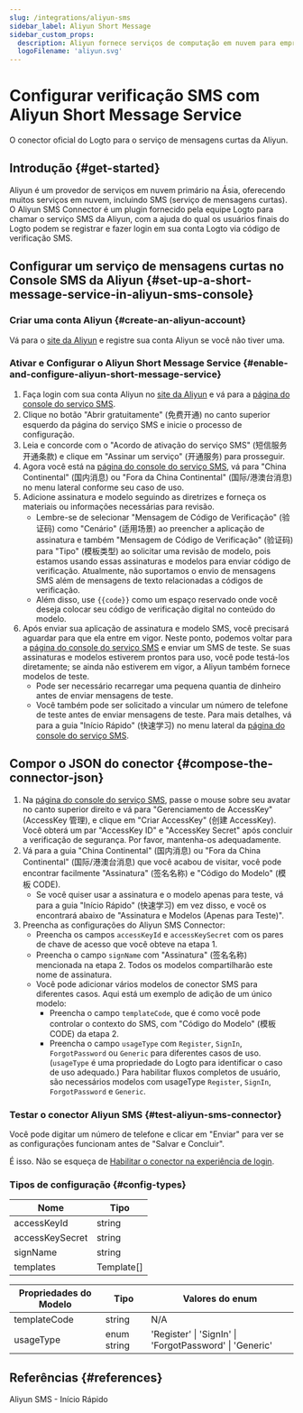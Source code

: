 ```yaml
---
slug: /integrations/aliyun-sms
sidebar_label: Aliyun Short Message
sidebar_custom_props:
  description: Aliyun fornece serviços de computação em nuvem para empresas online.
  logoFilename: 'aliyun.svg'
---
```



# Configurar verificação SMS com Aliyun Short Message Service

O conector oficial do Logto para o serviço de mensagens curtas da Aliyun.

<GuideTip />

## Introdução \{#get-started}

Aliyun é um provedor de serviços em nuvem primário na Ásia, oferecendo muitos serviços em nuvem, incluindo SMS (serviço de mensagens curtas). O Aliyun SMS Connector é um plugin fornecido pela equipe Logto para chamar o serviço SMS da Aliyun, com a ajuda do qual os usuários finais do Logto podem se registrar e fazer login em sua conta Logto via código de verificação SMS.

## Configurar um serviço de mensagens curtas no Console SMS da Aliyun \{#set-up-a-short-message-service-in-aliyun-sms-console}

### Criar uma conta Aliyun \{#create-an-aliyun-account}

Vá para o [site da Aliyun](https://cn.aliyun.com/) e registre sua conta Aliyun se você não tiver uma.

### Ativar e Configurar o Aliyun Short Message Service \{#enable-and-configure-aliyun-short-message-service}

1. Faça login com sua conta Aliyun no [site da Aliyun](https://cn.aliyun.com/) e vá para a [página do console do serviço SMS](https://www.aliyun.com/product/sms).
2. Clique no botão "Abrir gratuitamente" (免费开通) no canto superior esquerdo da página do serviço SMS e inicie o processo de configuração.
3. Leia e concorde com o "Acordo de ativação do serviço SMS" (短信服务开通条款) e clique em "Assinar um serviço" (开通服务) para prosseguir.
4. Agora você está na [página do console do serviço SMS](https://dysms.console.aliyun.com/overview), vá para "China Continental" (国内消息) ou "Fora da China Continental" (国际/港澳台消息) no menu lateral conforme seu caso de uso.
5. Adicione assinatura e modelo seguindo as diretrizes e forneça os materiais ou informações necessárias para revisão.
   - Lembre-se de selecionar "Mensagem de Código de Verificação" (验证码) como "Cenário" (适用场景) ao preencher a aplicação de assinatura e também "Mensagem de Código de Verificação" (验证码) para "Tipo" (模板类型) ao solicitar uma revisão de modelo, pois estamos usando essas assinaturas e modelos para enviar código de verificação. Atualmente, não suportamos o envio de mensagens SMS além de mensagens de texto relacionadas a códigos de verificação.
   - Além disso, use `{{code}}` como um espaço reservado onde você deseja colocar seu código de verificação digital no conteúdo do modelo.
6. Após enviar sua aplicação de assinatura e modelo SMS, você precisará aguardar para que ela entre em vigor. Neste ponto, podemos voltar para a [página do console do serviço SMS](https://dysms.console.aliyun.com/overview) e enviar um SMS de teste. Se suas assinaturas e modelos estiverem prontos para uso, você pode testá-los diretamente; se ainda não estiverem em vigor, a Aliyun também fornece modelos de teste.
   - Pode ser necessário recarregar uma pequena quantia de dinheiro antes de enviar mensagens de teste.
   - Você também pode ser solicitado a vincular um número de telefone de teste antes de enviar mensagens de teste. Para mais detalhes, vá para a guia "Início Rápido" (快速学习) no menu lateral da [página do console do serviço SMS](https://dysms.console.aliyun.com/overview).

## Compor o JSON do conector \{#compose-the-connector-json}

1. Na [página do console do serviço SMS](https://dysms.console.aliyun.com/overview), passe o mouse sobre seu avatar no canto superior direito e vá para "Gerenciamento de AccessKey" (AccessKey 管理), e clique em "Criar AccessKey" (创建 AccessKey). Você obterá um par "AccessKey ID" e "AccessKey Secret" após concluir a verificação de segurança. Por favor, mantenha-os adequadamente.
2. Vá para a guia "China Continental" (国内消息) ou "Fora da China Continental" (国际/港澳台消息) que você acabou de visitar, você pode encontrar facilmente "Assinatura" (签名名称) e "Código do Modelo" (模板 CODE).
   - Se você quiser usar a assinatura e o modelo apenas para teste, vá para a guia "Início Rápido" (快速学习) em vez disso, e você os encontrará abaixo de "Assinatura e Modelos (Apenas para Teste)".
3. Preencha as configurações do Aliyun SMS Connector:
   - Preencha os campos `accessKeyId` e `accessKeySecret` com os pares de chave de acesso que você obteve na etapa 1.
   - Preencha o campo `signName` com "Assinatura" (签名名称) mencionada na etapa 2. Todos os modelos compartilharão este nome de assinatura.
   - Você pode adicionar vários modelos de conector SMS para diferentes casos. Aqui está um exemplo de adição de um único modelo:
     - Preencha o campo `templateCode`, que é como você pode controlar o contexto do SMS, com "Código do Modelo" (模板 CODE) da etapa 2.
     - Preencha o campo `usageType` com `Register`, `SignIn`, `ForgotPassword` ou `Generic` para diferentes casos de uso. (`usageType` é uma propriedade do Logto para identificar o caso de uso adequado.) Para habilitar fluxos completos de usuário, são necessários modelos com usageType `Register`, `SignIn`, `ForgotPassword` e `Generic`.

### Testar o conector Aliyun SMS \{#test-aliyun-sms-connector}

Você pode digitar um número de telefone e clicar em "Enviar" para ver se as configurações funcionam antes de "Salvar e Concluir".

É isso. Não se esqueça de [Habilitar o conector na experiência de login](/connectors/sms-connectors/#enable-phone-number-sign-up-or-sign-in).

### Tipos de configuração \{#config-types}

| Nome            | Tipo       |
| --------------- | ---------- |
| accessKeyId     | string     |
| accessKeySecret | string     |
| signName        | string     |
| templates       | Template[] |

| Propriedades do Modelo | Tipo        | Valores do enum                                        |
| ---------------------- | ----------- | ------------------------------------------------------ |
| templateCode           | string      | N/A                                                    |
| usageType              | enum string | 'Register' \| 'SignIn' \| 'ForgotPassword' \| 'Generic' |

## Referências \{#references}

<Url href="https://dysms.console.aliyun.com/quickstart">Aliyun SMS - Início Rápido</Url>